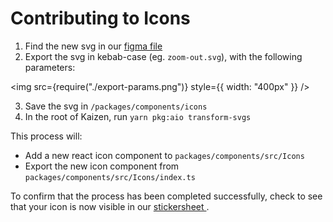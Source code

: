 
<Meta title="Components/Icons/Contributing" />

# Contributing to Icons

1. Find the new svg in our [figma file](https://www.figma.com/file/eZKEE5kXbEMY3lx84oz8iN/%F0%9F%92%9C-UI-Kit%3A-Heart?type=design&node-id=35882-93662&mode=design&t=X18YN2TWqlxEIFc3-0)
2. Export the svg in kebab-case (eg. `zoom-out.svg`), with the following parameters:

<img src={require("./export-params.png")} style={{ width: "400px" }} />

3. Save the svg in `/packages/components/icons`
4. In the root of Kaizen, run `yarn pkg:aio transform-svgs`

This process will:

- Add a new react icon component to `packages/components/src/Icons`
- Export the new icon component from `packages/components/src/Icons/index.ts`

To confirm that the process has been completed successfully, check to see that your icon is now visible in our [ stickersheet ](/story/components-icons--sticker-sheet-default).
